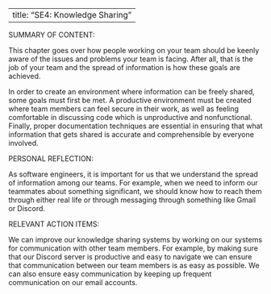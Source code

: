 

---
title: "SE4: Knowledge Sharing"
---

SUMMARY OF CONTENT:

This chapter goes over how people working on your team should be keenly aware of the issues and problems your team is facing. After all, that is the job of your team and the spread of information is how these goals are achieved.

In order to create an environment where information can be freely shared, some goals must first be met. A productive environment must be created where team members can feel secure in their work, as well as feeling comfortable in discussing code which is unproductive and nonfunctional. Finally, proper documentation techniques are essential in ensuring that what information that gets shared is accurate and comprehensible by everyone involved.


PERSONAL REFLECTION:

As software engineers, it is important for us that we understand the spread of information among our teams. For example, when we need to inform our teammates about something significant, we should know how to reach them through either real life or through messaging through something like Gmail or Discord.


RELEVANT ACTION ITEMS:

We can improve our knowledge sharing systems by working on our systems for communication with other team members. For example, by making sure that our Discord server is productive and easy to navigate we can ensure that communication between our team members is as easy as possible. We can also ensure easy communication by keeping up frequent communication on our email accounts.
